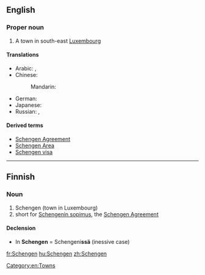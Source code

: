 {{also|schéngen}}
==English==
{{wikipedia}}

===Proper noun===
{{en-proper noun}}

# A town in south-east [[Luxembourg]]

====Translations====
{{trans-top|city in Luxembourg}}
* Arabic: {{t|ar|شِينْجَن|m|tr=šingan}}, {{t|ar|شِينْغَن|m}}
* Chinese:
*: Mandarin: {{t+|cmn|申根|tr=Shēngēn|sc=Hani}}
{{trans-mid}}
* German: {{t|de|Schengen|n}}
* Japanese: {{t|ja|シェンゲン|tr=Shengen|sc=Jpan}}
* Russian: {{t|ru|Шенге́н|m}}, {{t|ru|Ше́нген|m}}
{{trans-bottom}}

====Derived terms====
* [[Schengen Agreement]]
* [[Schengen Area]]
* [[Schengen visa]]

[[Category:en:Towns]]

----

==Finnish==

===Noun===
{{head|fi|noun}}

# Schengen (town in Luxembourg)
# short for [[w:fi:Schengenin sopimus|Schengenin sopimus]], the [[w:Schengen Agreement|Schengen Agreement]]

====Declension====
* In '''Schengen''' = Schengeni'''ssä''' (inessive case)
{{fi-decl-risti|n=sg|Schengen|||ä|i=0}}

[[fr:Schengen]]
[[hu:Schengen]]
[[zh:Schengen]]